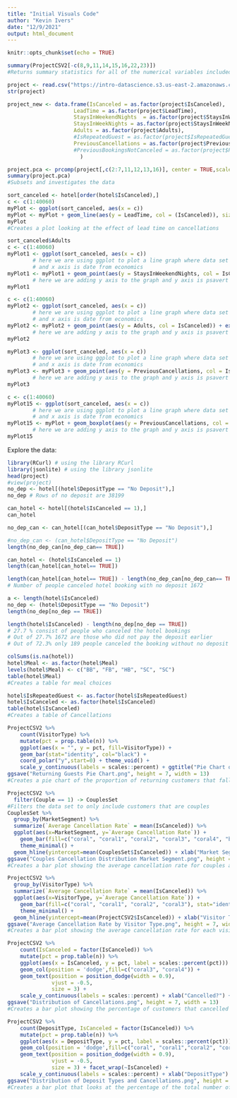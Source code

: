 ---
title: "Initial Visuals Code"
author: "Kevin Ivers"
date: "12/9/2021"
output: html_document
---

```{r setup, include=FALSE}
knitr::opts_chunk$set(echo = TRUE)
```

```{r}
summary(ProjectCSV2[-c(8,9,11,14,15,16,22,23)])
#Returns summary statistics for all of the numerical variables included in the data set
```

```{r}
project <- read.csv("https://intro-datascience.s3.us-east-2.amazonaws.com/Resort01.csv", header=TRUE)
str(project)
```

```{r}
project_new <- data.frame(IsCanceled = as.factor(project$IsCanceled),  
                     LeadTime = as.factor(project$LeadTime),
                     StaysInWeekendNights  = as.factor(project$StaysInWeekendNights),
                     StaysInWeekNights = as.factor(project$StaysInWeekNights),
                     Adults = as.factor(project$Adults), 
                     #IsRepeatedGuest = as.factor(project$IsRepeatedGuest)
                     PreviousCancellations = as.factor(project$PreviousCancellations)
                     #PreviousBookingsNotCanceled = as.factor(project$PreviousBookingsNotCanceled)
                       )
```

```{r}
project.pca <- prcomp(project[,c(2:7,11,12,13,16)], center = TRUE,scale. = TRUE)
summary(project.pca)
#Subsets and investigates the data
```

```{r}
sort_canceled <- hotel[order(hotel$IsCanceled),]
c <- c(1:40060)
myPlot <- ggplot(sort_canceled, aes(x = c)) 
myPlot <- myPlot + geom_line(aes(y = LeadTime, col = (IsCanceled)), size = 0.2) + expand_limits( x= c(1, 40000)) + xlab("Number of Bookings")
myPlot
#Creates a plot looking at the effect of lead time on cancellations
```

```{r}
sort_canceled$Adults
c <- c(1:40060)
myPlot1 <- ggplot(sort_canceled, aes(x = c))
        # here we are using ggplot to plot a line graph where data set used is economics
        # and x axis is date from economics
myPlot1 <- myPlot1 + geom_point(aes(y = StaysInWeekendNights, col = IsCanceled)) + expand_limits( x= c(1, 40000))+ xlab("Number of Bookings")
        # here we are adding y axis to the graph and y axis is psavert from economics
myPlot1
```

```{r}
c <- c(1:40060)
myPlot2 <- ggplot(sort_canceled, aes(x = c))
        # here we are using ggplot to plot a line graph where data set used is economics
        # and x axis is date from economics
myPlot2 <- myPlot2 + geom_point(aes(y = Adults, col = IsCanceled)) + expand_limits( x= c(1, 40000)) + xlab("Number of Bookings")
        # here we are adding y axis to the graph and y axis is psavert from economics
myPlot2
```

```{r}
myPlot3 <- ggplot(sort_canceled, aes(x = c))
        # here we are using ggplot to plot a line graph where data set used is economics
        # and x axis is date from economics
myPlot3 <- myPlot3 + geom_point(aes(y = PreviousCancellations, col = IsCanceled)) + expand_limits( x= c(1, 40000)) + xlab("Number of Bookings")
        # here we are adding y axis to the graph and y axis is psavert from economics
myPlot3
```

```{r}
c <- c(1:40060)
myPlot15 <- ggplot(sort_canceled, aes(x = c))
        # here we are using ggplot to plot a line graph where data set used is economics
        # and x axis is date from economics
myPlot15 <- myPlot + geom_boxplot(aes(y = PreviousCancellations, col = IsCanceled)) + expand_limits( x= c(1, 40000)) 
        # here we are adding y axis to the graph and y axis is psavert from economics
myPlot15
```
 
 Explore the data:
```{r}
library(RCurl) # using the library RCurl
library(jsonlite) # using the library jsonlite
head(project)
#view(project)
no_dep <- hotel[(hotel$DepositType == "No Deposit"),]
no_dep # Rows of no deposit are 38199 

can_hotel <- hotel[(hotel$IsCanceled == 1),]
can_hotel

no_dep_can <- can_hotel[(can_hotel$DepositType == "No Deposit"),]
```

```{r}
#no_dep_can <- (can_hotel$DepositType == "No Deposit")
length(no_dep_can[no_dep_can== TRUE])

can_hotel <- (hotel$IsCanceled == 1)
length(can_hotel[can_hotel== TRUE])

length(can_hotel[can_hotel== TRUE]) - length(no_dep_can[no_dep_can== TRUE])
# Number of people canceled hotel booking with no deposit 1672

```
 
```{r}
a <- length(hotel$IsCanceled)
no_dep <- (hotel$DepositType == "No Deposit")
length(no_dep[no_dep == TRUE])

length(hotel$IsCanceled) - length(no_dep[no_dep == TRUE])
# 27.7 % consist of people who canceled the hotel bookings
# Out of 27.7% 1672 are those who did not pay the deposit earlier
# Out of 72.3% only 189 people canceled the booking without no deposit 
```
 
```{r}
colSums(is.na(hotel))
hotel$Meal <- as.factor(hotel$Meal)
levels(hotel$Meal) <- c("BB", "FB", "HB", "SC", "SC")
table(hotel$Meal)
#Creates a table for meal choices
```
 
```{r}
hotel$IsRepeatedGuest <- as.factor(hotel$IsRepeatedGuest)
hotel$IsCanceled <- as.factor(hotel$IsCanceled)
table(hotel$IsCanceled)
#Creates a table of Cancellations
```

```{r}
ProjectCSV2 %>% 
    count(VisitorType) %>% 
    mutate(pct = prop.table(n)) %>% 
    ggplot(aes(x = "", y = pct, fill=VisitorType)) +
    geom_bar(stat="identity", col="black") + 
    coord_polar("y",start=0) + theme_void() + 
    scale_y_continuous(labels = scales::percent) + ggtitle("Pie Chart of Visitor Type Breakdown for Returning Guests")
ggsave("Returning Guests Pie Chart.png", height = 7, width = 13)
#Creates a pie chart of the proportion of returning customers that fall into each visitor type
```

```{r}
ProjectCSV2 %>%
  filter(Couple == 1) -> CouplesSet
#Filters the data set to only include customers that are couples
CouplesSet %>% 
  group_by(MarketSegment) %>% 
  summarize(`Average Cancellation Rate` = mean(IsCanceled)) %>% 
  ggplot(aes(x=MarketSegment, y=`Average Cancellation Rate`)) + 
    geom_bar(fill=c("coral", "coral1", "coral2", "coral3", "coral4", "brown4"), stat="identity", position=position_dodge())+
    theme_minimal() +
  geom_hline(yintercept=mean(CouplesSet$IsCanceled)) + xlab("Market Segment") + ggtitle("Average Cancellation Rate Across Market Segments")
ggsave("Couples Cancellation Distribution Market Segment.png", height = 7, width = 13)
#Creates a bar plot showing the average cancellation rate for couples across market segments with a line showing the overall average cancellation rate for couples
```

```{r}
ProjectCSV2 %>% 
  group_by(VisitorType) %>% 
  summarize(`Average Cancellation Rate` = mean(IsCanceled)) %>% 
  ggplot(aes(x=VisitorType, y=`Average Cancellation Rate`)) + 
    geom_bar(fill=c("coral", "coral1", "coral2", "coral3"), stat="identity", position=position_dodge())+
    theme_minimal() +
  geom_hline(yintercept=mean(ProjectCSV2$IsCanceled)) + xlab("Visitor Type") + ggtitle("Average Cancellation Rate by Visitor Type")
ggsave("Average Cancellation Rate by Visitor Type.png", height = 7, width = 13)
#Creates a bar plot showing the average cancellation rate for each visitor type with a line depicting the overall average cancellation rate

ProjectCSV2 %>% 
    count(IsCanceled = factor(IsCanceled)) %>% 
    mutate(pct = prop.table(n)) %>% 
    ggplot(aes(x = IsCanceled, y = pct, label = scales::percent(pct))) + 
    geom_col(position = 'dodge',fill=c("coral3", "coral4")) + 
    geom_text(position = position_dodge(width = 0.9),    
              vjust = -0.5,   
              size = 3) + 
    scale_y_continuous(labels = scales::percent) + xlab("Cancelled?") + ylab("Percentage") + ggtitle("Distribution of Cancellations")
ggsave("Distribution of Cancellations.png", height = 7, width = 13)
#Creates a bar plot showing the percentage of customers that cancelled or did not

ProjectCSV2 %>% 
    count(DepositType, IsCanceled = factor(IsCanceled)) %>% 
    mutate(pct = prop.table(n)) %>% 
    ggplot(aes(x = DepositType, y = pct, label = scales::percent(pct))) + 
    geom_col(position = 'dodge',fill=c("coral", "coral1","coral2", "coral3", "coral4", "brown4")) + 
    geom_text(position = position_dodge(width = 0.9),    
              vjust = -0.5,   
              size = 3) + facet_wrap(~IsCanceled) +
    scale_y_continuous(labels = scales::percent) + xlab("DepositType") + ylab("Percentage") + ggtitle("Distribution of Deposit Types")
ggsave("Distribution of Deposit Types and Cancellations.png", height = 7, width = 13)
#Creates a bar plot that looks at the percentage of the total number of customers that falls into each group combination of deposit type of cancellation/non-cancellation
```

